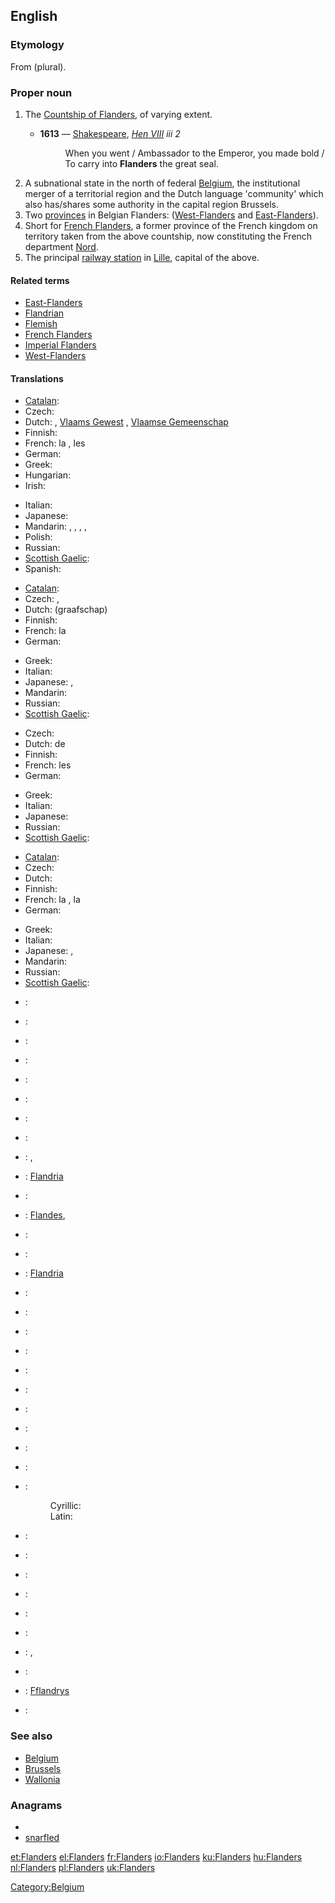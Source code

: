 ==English==
{{wikipedia|Flanders}}

===Etymology===
From {{etyl|nl}} {{term|Vlaanderen}} (plural).

===Proper noun===
{{en-proper noun}}

# {{historical}} The [[w:Flanders (county)|Countship of Flanders]], of varying extent.
#* '''1613''' — [[Shakespeare]], ''[http://en.wikisource.org/wiki/The_Life_of_King_Henry_the_Eighth Hen VIII] iii 2''
#*: When you went / Ambassador to the Emperor, you made bold / To carry into '''Flanders''' the great seal.
# A subnational state in the north of federal [[Belgium]], the institutional merger of a territorial region and the Dutch language 'community' which also has/shares some authority in the capital region Brussels.
# Two [[province]]s in Belgian Flanders: ([[West-Flanders]] and [[East-Flanders]]).
# Short for [[French Flanders]], a former province of the French kingdom on territory taken from the above countship, now constituting the French department [[Nord]].
# The principal [[railway station]] in [[Lille]], capital of the above.

====Related terms====
* [[East-Flanders]]
* [[Flandrian]]
* [[Flemish]]
* [[French Flanders]]
* [[Imperial Flanders]]
* [[West-Flanders]]

====Translations====
{{trans-top|subnational state in the north of federal Belgium}}
* [[Catalan]]: {{t-|ca|Flandes|m}}
* Czech: {{t-|cs|Vlámsko|n}}
* Dutch: {{t+|nl|Vlaanderen|n}}, [[Vlaams Gewest]] {{n}}, [[Vlaamse Gemeenschap]]
* Finnish: {{t-|fi|Flanderi}}
* French: la {{t+|fr|Flandre|f}}, les {{t-|fr|Flandres|f|p}}
* German: {{t-|de|Flandern|n}}
* Greek: {{t-|el|Φλάνδρα|f|tr=Flándra}}
* Hungarian: {{t+|hu|Flandria}}
* Irish: {{t|ga|Flóndras|m|xs=Irish}}
{{trans-mid}}
* Italian: {{t-|it|Fiandre}}
* Japanese: {{t|ja|フランデレン地域|tr=furanderen chiiki}}
* Mandarin: {{zh-tsp|佛蘭德區|佛兰德区|Fólándé Qū}}, {{zh-tsp|法蘭德斯區|法兰德斯区|Fălándésī Qū}}, {{zh-tsp|法蘭德斯|法兰德斯|Fălándésī}}, {{zh-tsp|佛蘭德|佛兰德|Fólándé}}, {{zh-tsp|弗蘭德|弗兰德|Fúlándé}}
* Polish: {{t+|pl|Flandria|f}}
* Russian: {{t-|ru|Фландрия|f|tr=Flándrija}}
* [[Scottish Gaelic]]: {{t-|gd|Flannras|m|xs=Scottish Gaelic}}
* Spanish: {{t+|es|Flandes}}
{{trans-bottom}}

{{trans-top|historical county}}
* [[Catalan]]: {{t-|ca|Flandes|m}}
* Czech: {{t-|cs|Vlámsko|n}}, {{t-|cs|Flandry|f|p}}
* Dutch: (graafschap) {{t+|nl|Vlaanderen|n}}
* Finnish: {{t-|fi|Flanderi}}
* French: la {{t+|fr|Flandre|f}}
* German: {{t-|de|Flandern|n}}
{{trans-mid}}
* Greek: {{t-|el|Φλάνδρα|f|tr=Flándra}}
* Italian: {{t-|it|Fiandre}}
* Japanese: {{t|ja|フランドル|tr=furandoru}}, {{t|ja|フランダース|tr=furandāsu}}
* Mandarin: {{zh-tsp|佛蘭德伯國|佛兰德伯国|Fólándé Bóguó}}
* Russian: {{t-|ru|Фландрия|f|tr=Flándrija}}
* [[Scottish Gaelic]]: {{t-|gd|Flannras|m|xs=Scottish Gaelic}}
{{trans-bottom}}

{{trans-top|two provinces in Belgium}}
* Czech: {{t-|cs|Flandry|f|p}}
* Dutch: de {{t+|nl|Vlaanders|p}}
* Finnish: {{t-|fi|Flanderi}}
* French: les {{t-|fr|Flandres|f|p}}
* German: {{t-|de|Flandern|p}}
{{trans-mid}}
* Greek: {{t-|el|Φλάνδρα|f|tr=Flándra}}
* Italian: {{t-|it|Fiandre}}
* Japanese: {{t|ja|フランデレン州|tr=furanderen shū}}
* Russian: {{t-|ru|Фландрия|f|tr=''Flándrija''}}
* [[Scottish Gaelic]]: {{t-|gd|Flannras|m|xs=Scottish Gaelic}}
{{trans-bottom}}

{{trans-top|former province and region of northern France}}
* [[Catalan]]: {{t|ca|Flandes francès|m}}
* Czech: {{t-|cs|Flandry|f|p}}
* Dutch: {{t+|nl|Frans-Vlaanderen|n}}
* Finnish: {{t-|fi|Flanderi}}
* French: la {{t+|fr|Flandre|f}}, la {{t-|fr|Flandre françasie|f}}
* German: {{t-|de|Flandern|n}}
{{trans-mid}}
* Greek: {{t-|el|Φλάνδρα|f|tr=Flándra}}
* Italian: {{t-|it|Fiandre}}
* Japanese: {{t|ja|フランドル|tr=furandoru}}, {{t|ja|フランドル・フランセーズ|tr=furandoru furansēzu}}
* Mandarin: {{zh-tsp|佛蘭德|佛兰德|Fólándé}}
* Russian: {{t-|ru|Фландрия|f|tr=Flándrija}}
* [[Scottish Gaelic]]: {{t-|gd|Flannras|m|xs=Scottish Gaelic}}
{{trans-bottom}}

{{checktrans-top}}
* {{ttbc|af}}: {{t-|af|Vlaandere|xs=Afrikaans}}
* {{ttbc|eu}}: {{t-|eu|Flandria|xs=Basque}}
* {{ttbc|Breton}}: {{t-|br|Flandrez|xs=Breton}}
* {{ttbc|bg}}: {{t-|bg|Фламандия|f}}
* {{ttbc|Corsican}}: {{t-|co|Fiandria|xs=Corsican}}
* {{ttbc|hr}}: {{t-|hr|Flandrija}}
* {{ttbc|Danish}}: {{t-|da|Flandern}}
* {{ttbc|Dutch Low Saxon}}: {{tø|nds-nl|Vlaonderen}}
* {{ttbc|eo}}: {{t-|eo|Flandrio|xs=Esperanto}}, {{t-|eo|Flandrujo|xs=Esperanto}}
* {{ttbc|et}}: [[Flandria]]
* {{ttbc|Flemish}}: {{tø|vls|Vloandern}}
* {{ttbc|Galician}}: [[Flandes]], {{t-|gl|Flandres|xs=Galician}}
* {{ttbc|Hebrew}}: {{t-|he|פלנדריה}}
* {{ttbc|Icelandic}}: {{t-|is|Flæmingjaland}}
* {{ttbc|io}}: [[Flandria]]
* {{ttbc|Indonesian}}: {{t-|id|Flandria|xs=Indonesian}}
* {{ttbc|Korean}}: {{t-|ko|플란데런|sc=Hang}}
* {{ttbc|la}}: {{t-|la|Flandria|f}}
* {{ttbc|Latvian}}: {{t-|lv|Flandrija|xs=Latvian}}
* {{ttbc|Lithuanian}}: {{t-|lt|Flandrija|xs=Lithuanian}}
{{trans-mid}}
* {{ttbc|Manx}}: {{t-|gv|Flandyryn|alt=Yn Flandyryn|xs=Manx}}
* {{ttbc|Norwegian}}: {{t-|no|Flandern}}
* {{ttbc|oc}}: {{t-|oc|Flandra|xs=Occitan}}
* {{ttbc|pt}}: {{t-|pt|Flandres}}
* {{ttbc|Romanian}}: {{t-|ro|Flandra}}
* {{ttbc|sr}}:
*: Cyrillic: {{t-|sr|Фландрија|sc=Cyrl}}
*: Latin: {{t-|sr|Flandrija}}
* {{ttbc|Slovak}}: {{t-|sk|Flámsko}}
* {{ttbc|Slovene}}: {{t-|sl|Flandrija}}
* {{ttbc|es}}: {{t+|es|Flandes|m}}
* {{ttbc|Swedish}}: {{t-|sv|Flandern}}
* {{ttbc|Turkish}}: {{t-|tr|Flaman Ovası}}
* {{ttbc|uk}}: {{t-|uk|Фландрія|f|xs=Ukrainian}}
* {{ttbc|Vietnamese}}: {{t-|vi|Flăng-drơ|xs=Vietnamese}}, {{t-|vi|xứ Flăng-drơ|xs=Vietnamese}}
* {{ttbc|Walloon}}: {{t-|wa|Flande|xs=Walloon}}
* {{ttbc|Welsh}}: [[Fflandrys]]
* {{ttbc|West Frisian}}: {{t-|fy|Flaanderen|xs=West Frisian}}
{{trans-bottom}}

===See also===
* [[Belgium]]
* [[Brussels]]
* [[Wallonia]]

===Anagrams===
* {{alphagram|adeflnrs}}
* [[snarfled#English|snarfled]]

[[Category:Belgium]]

[[et:Flanders]]
[[el:Flanders]]
[[fr:Flanders]]
[[io:Flanders]]
[[ku:Flanders]]
[[hu:Flanders]]
[[nl:Flanders]]
[[pl:Flanders]]
[[uk:Flanders]]